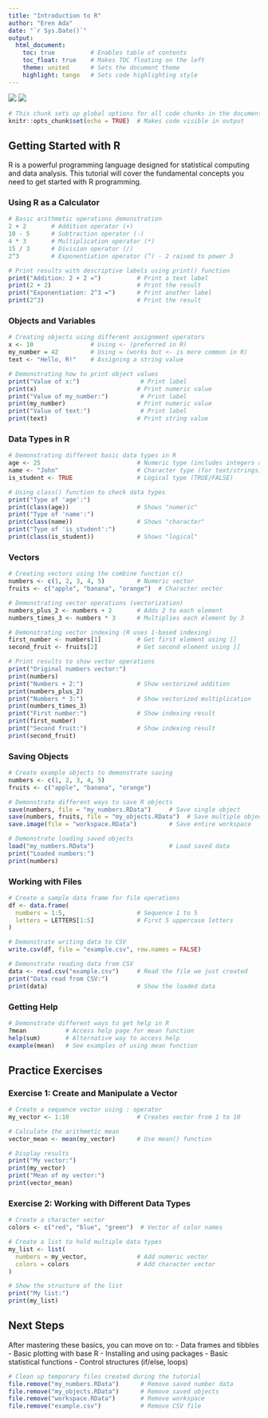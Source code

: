 ```yaml
---
title: "Introduction to R"
author: "Eren Ada"
date: "`r Sys.Date()`"
output:
  html_document:
    toc: true          # Enables table of contents
    toc_float: true    # Makes TOC floating on the left
    theme: united      # Sets the document theme
    highlight: tango   # Sets code highlighting style
---
```


[![](https://img.shields.io/badge/download%20html-blue)](../rendered-html/r_basics.html)
[![](https://img.shields.io/badge/download%20Rmd-blue)](r_basics.Rmd)

```r
# This chunk sets up global options for all code chunks in the document
knitr::opts_chunk$set(echo = TRUE)  # Makes code visible in output
```

## Getting Started with R

R is a powerful programming language designed for statistical computing and data analysis. This tutorial will cover the fundamental concepts you need to get started with R programming.

### Using R as a Calculator

```r
# Basic arithmetic operations demonstration
2 + 2       # Addition operator (+)
10 - 5      # Subtraction operator (-)
4 * 3       # Multiplication operator (*)
15 / 3      # Division operator (/)
2^3         # Exponentiation operator (^) - 2 raised to power 3

# Print results with descriptive labels using print() function
print("Addition: 2 + 2 =")          # Print a text label
print(2 + 2)                        # Print the result
print("Exponentiation: 2^3 =")      # Print another label
print(2^3)                          # Print the result
```

### Objects and Variables

```r
# Creating objects using different assignment operators
x <- 10                # Using <- (preferred in R)
my_number = 42         # Using = (works but <- is more common in R)
text <- "Hello, R!"    # Assigning a string value

# Demonstrating how to print object values
print("Value of x:")                 # Print label
print(x)                            # Print numeric value
print("Value of my_number:")         # Print label
print(my_number)                    # Print numeric value
print("Value of text:")              # Print label
print(text)                         # Print string value
```

### Data Types in R

```r
# Demonstrating different basic data types in R
age <- 25                           # Numeric type (includes integers and decimals)
name <- "John"                      # Character type (for text/strings)
is_student <- TRUE                  # Logical type (TRUE/FALSE)

# Using class() function to check data types
print("Type of 'age':")
print(class(age))                   # Shows "numeric"
print("Type of 'name':")
print(class(name))                  # Shows "character"
print("Type of 'is_student':")
print(class(is_student))            # Shows "logical"
```

### Vectors

```r
# Creating vectors using the combine function c()
numbers <- c(1, 2, 3, 4, 5)         # Numeric vector
fruits <- c("apple", "banana", "orange")  # Character vector

# Demonstrating vector operations (vectorization)
numbers_plus_2 <- numbers + 2       # Adds 2 to each element
numbers_times_3 <- numbers * 3      # Multiplies each element by 3

# Demonstrating vector indexing (R uses 1-based indexing)
first_number <- numbers[1]          # Get first element using []
second_fruit <- fruits[2]           # Get second element using []

# Print results to show vector operations
print("Original numbers vector:")
print(numbers)
print("Numbers + 2:")               # Show vectorized addition
print(numbers_plus_2)
print("Numbers * 3:")               # Show vectorized multiplication
print(numbers_times_3)
print("First number:")              # Show indexing result
print(first_number)
print("Second fruit:")              # Show indexing result
print(second_fruit)
```

### Saving Objects

```r
# Create example objects to demonstrate saving
numbers <- c(1, 2, 3, 4, 5)
fruits <- c("apple", "banana", "orange")

# Demonstrate different ways to save R objects
save(numbers, file = "my_numbers.RData")     # Save single object
save(numbers, fruits, file = "my_objects.RData")  # Save multiple objects
save.image(file = "workspace.RData")         # Save entire workspace

# Demonstrate loading saved objects
load("my_numbers.RData")                     # Load saved data
print("Loaded numbers:")
print(numbers)
```

### Working with Files

```r
# Create a sample data frame for file operations
df <- data.frame(
  numbers = 1:5,                    # Sequence 1 to 5
  letters = LETTERS[1:5]            # First 5 uppercase letters
)

# Demonstrate writing data to CSV
write.csv(df, file = "example.csv", row.names = FALSE)

# Demonstrate reading data from CSV
data <- read.csv("example.csv")     # Read the file we just created
print("Data read from CSV:")
print(data)                         # Show the loaded data
```

### Getting Help

```r
# Demonstrate different ways to get help in R
?mean           # Access help page for mean function
help(sum)       # Alternative way to access help
example(mean)   # See examples of using mean function
```

## Practice Exercises

### Exercise 1: Create and Manipulate a Vector
```r
# Create a sequence vector using : operator
my_vector <- 1:10                   # Creates vector from 1 to 10

# Calculate the arithmetic mean
vector_mean <- mean(my_vector)      # Use mean() function

# Display results
print("My vector:")
print(my_vector)
print("Mean of my vector:")
print(vector_mean)
```

### Exercise 2: Working with Different Data Types
```r
# Create a character vector
colors <- c("red", "blue", "green")  # Vector of color names

# Create a list to hold multiple data types
my_list <- list(
  numbers = my_vector,              # Add numeric vector
  colors = colors                   # Add character vector
)

# Show the structure of the list
print("My list:")
print(my_list)
```

## Next Steps

After mastering these basics, you can move on to:
- Data frames and tibbles
- Basic plotting with base R
- Installing and using packages
- Basic statistical functions
- Control structures (if/else, loops)

```r
# Clean up temporary files created during the tutorial
file.remove("my_numbers.RData")      # Remove saved number data
file.remove("my_objects.RData")      # Remove saved objects
file.remove("workspace.RData")       # Remove workspace
file.remove("example.csv")           # Remove CSV file
``` 